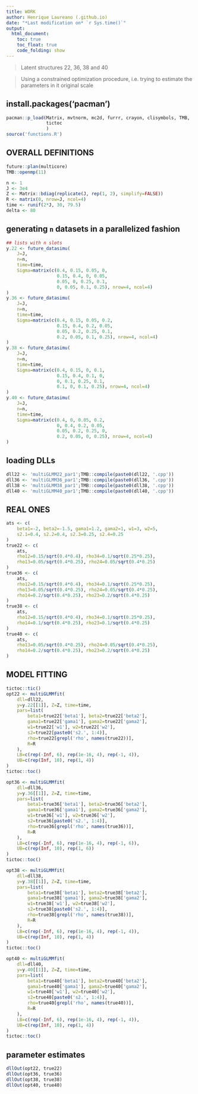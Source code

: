 ```yaml
---
title: WORK
author: Henrique Laureano (.github.io)
date: "*Last modification on* `r Sys.time()`"
output:
  html_document:
    toc: true
    toc_float: true
    code_folding: show
---
```


> Latent structures 22, 36, 38 and 40

> Using a constrained optimization procedure, i.e. trying to estimate
> the parameters in it original scale

## install.packages('pacman')

```r
pacman::p_load(Matrix, mvtnorm, mc2d, furrr, crayon, clisymbols, TMB,
               tictoc
               )
source('functions.R')
```

## OVERALL DEFINITIONS

```r
future::plan(multicore)
TMB::openmp(11)

n <- 1
J <- 3e4
Z <- Matrix::bdiag(replicate(J, rep(1, 2), simplify=FALSE))
R <- matrix(0, nrow=J, ncol=4)
time <- runif(2*J, 30, 79.5)
delta <- 80
```

## generating ``n`` datasets in a parallelized fashion

```r
## lists with n slots
y.22 <- future_datasimu(
    J=J,
    n=n,
    time=time,
    Sigma=matrix(c(0.4, 0.15, 0.05, 0,
                   0.15, 0.4, 0, 0.05,
                   0.05, 0, 0.25, 0.1,
                   0, 0.05, 0.1, 0.25), nrow=4, ncol=4)
)
y.36 <- future_datasimu(
    J=J,
    n=n,
    time=time,
    Sigma=matrix(c(0.4, 0.15, 0.05, 0.2,
                   0.15, 0.4, 0.2, 0.05,
                   0.05, 0.2, 0.25, 0.1,
                   0.2, 0.05, 0.1, 0.25), nrow=4, ncol=4)
)
y.38 <- future_datasimu(
    J=J,
    n=n,
    time=time,
    Sigma=matrix(c(0.4, 0.15, 0, 0.1,
                   0.15, 0.4, 0.1, 0,
                   0, 0.1, 0.25, 0.1,
                   0.1, 0, 0.1, 0.25), nrow=4, ncol=4)
)
y.40 <- future_datasimu(
    J=J,
    n=n,
    time=time,
    Sigma=matrix(c(0.4, 0, 0.05, 0.2,
                   0, 0.4, 0.2, 0.05,
                   0.05, 0.2, 0.25, 0,
                   0.2, 0.05, 0, 0.25), nrow=4, ncol=4)
)
```

## loading DLLs

```r
dll22 <- 'multiGLMM22_par1';TMB::compile(paste0(dll22, '.cpp'))
dll36 <- 'multiGLMM36_par1';TMB::compile(paste0(dll36, '.cpp'))
dll38 <- 'multiGLMM38_par1';TMB::compile(paste0(dll38, '.cpp'))
dll40 <- 'multiGLMM40_par1';TMB::compile(paste0(dll40, '.cpp'))
```

## REAL ONES

```r
ats <- c(
    beta1=-2, beta2=-1.5, gama1=1.2, gama2=1, w1=3, w2=5,
    s2.1=0.4, s2.2=0.4, s2.3=0.25, s2.4=0.25
)
true22 <- c(
    ats,
    rho12=0.15/sqrt(0.4*0.4), rho34=0.1/sqrt(0.25*0.25),
    rho13=0.05/sqrt(0.4*0.25), rho24=0.05/sqrt(0.4*0.25)
)
true36 <- c(
    ats,
    rho12=0.15/sqrt(0.4*0.4), rho34=0.1/sqrt(0.25*0.25),
    rho13=0.05/sqrt(0.4*0.25), rho24=0.05/sqrt(0.4*0.25), 
    rho14=0.2/sqrt(0.4*0.25), rho23=0.2/sqrt(0.4*0.25)
)
true38 <- c(
    ats,
    rho12=0.15/sqrt(0.4*0.4), rho34=0.1/sqrt(0.25*0.25),
    rho14=0.1/sqrt(0.4*0.25), rho23=0.1/sqrt(0.4*0.25)
)
true40 <- c(
    ats,
    rho13=0.05/sqrt(0.4*0.25), rho24=0.05/sqrt(0.4*0.25),
    rho14=0.2/sqrt(0.4*0.25), rho23=0.2/sqrt(0.4*0.25)
)
```

## MODEL FITTING

```r
tictoc::tic()
opt22 <- multiGLMMfit(
    dll=dll22,
    y=y.22[[1]], Z=Z, time=time,
    pars=list(
        beta1=true22['beta1'], beta2=true22['beta2'],
        gama1=true22['gama1'], gama2=true22['gama2'],
        w1=true22['w1'], w2=true22['w2'],
        s2=true22[paste0('s2.', 1:4)],
        rho=true22[grepl('rho', names(true22))],
        R=R
    ),
    LB=c(rep(-Inf, 6), rep(1e-16, 4), rep(-1, 4)),
    UB=c(rep(Inf, 10), rep(1, 4))
)
tictoc::toc()

opt36 <- multiGLMMfit(
    dll=dll36,
    y=y.36[[1]], Z=Z, time=time,
    pars=list(
        beta1=true36['beta1'], beta2=true36['beta2'],
        gama1=true36['gama1'], gama2=true36['gama2'],
        w1=true36['w1'], w2=true36['w2'],
        s2=true36[paste0('s2.', 1:4)],
        rho=true36[grepl('rho', names(true36))],
        R=R
    ),
    LB=c(rep(-Inf, 6), rep(1e-16, 4), rep(-1, 6)),
    UB=c(rep(Inf, 10), rep(1, 6))
)
tictoc::toc()

opt38 <- multiGLMMfit(
    dll=dll38,
    y=y.38[[1]], Z=Z, time=time,
    pars=list(
        beta1=true38['beta1'], beta2=true38['beta2'],
        gama1=true38['gama1'], gama2=true38['gama2'],
        w1=true38['w1'], w2=true38['w2'],
        s2=true38[paste0('s2.', 1:4)],
        rho=true38[grepl('rho', names(true38))],
        R=R
    ),
    LB=c(rep(-Inf, 6), rep(1e-16, 4), rep(-1, 4)),
    UB=c(rep(Inf, 10), rep(1, 4))
)
tictoc::toc()

opt40 <- multiGLMMfit(
    dll=dll40,
    y=y.40[[1]], Z=Z, time=time,
    pars=list(
        beta1=true40['beta1'], beta2=true40['beta2'],
        gama1=true40['gama1'], gama2=true40['gama2'],
        w1=true40['w1'], w2=true40['w2'],
        s2=true40[paste0('s2.', 1:4)],
        rho=true40[grepl('rho', names(true40))],
        R=R
    ),
    LB=c(rep(-Inf, 6), rep(1e-16, 4), rep(-1, 4)),
    UB=c(rep(Inf, 10), rep(1, 4))
)
tictoc::toc()
```

## parameter estimates

```r
dllOut(opt22, true22)
dllOut(opt36, true36)
dllOut(opt38, true38)
dllOut(opt40, true40)
```
